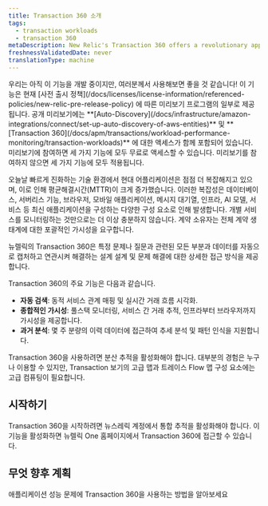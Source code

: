 ```yaml
---
title: Transaction 360 소개
tags:
  - transaction workloads
  - transaction 360
metaDescription: New Relic's Transaction 360 offers a revolutionary approach to application monitoring and troubleshooting by automatically capturing and correlating all entities and data related to a specific problem or question.
freshnessValidatedDate: never
translationType: machine
---
```


<Callout title="시사">
  우리는 아직 이 기능을 개발 중이지만, 여러분께서 사용해보면 좋을 것 같습니다! 이 기능은 현재 [사전 출시 정책](/docs/licenses/license-information/referenced-policies/new-relic-pre-release-policy) 에 따른 미리보기 프로그램의 일부로 제공됩니다. 공개 미리보기에는 <DNT>**[Auto-Discovery](/docs/infrastructure/amazon-integrations/connect/set-up-auto-discovery-of-aws-entities)**</DNT> 및 <DNT>**[Transaction 360](/docs/apm/transactions/workload-performance-monitoring/transaction-workloads)**</DNT> 에 대한 액세스가 함께 포함되어 있습니다. 미리보기에 참여하면 세 가지 기능에 모두 무료로 액세스할 수 있습니다. 미리보기를 참여하지 않으면 세 가지 기능에 모두 적용됩니다.
</Callout>

오늘날 빠르게 진화하는 기술 환경에서 현대 어플리케이션은 점점 더 복잡해지고 있으며, 이로 인해 평균해결시간(MTTR)이 크게 증가했습니다. 이러한 복잡성은 데이터베이스, 서버리스 기능, 브라우저, 모바일 애플리케이션, 메시지 대기열, 인프라, AI 모델, 서비스 등 최신 애플리케이션을 구성하는 다양한 구성 요소로 인해 발생합니다. 개별 서비스를 모니터링하는 것만으로는 더 이상 충분하지 않습니다. 계약 소유자는 전체 계약 생태계에 대한 포괄적인 가시성을 요구합니다.

뉴렐릭의 Transaction 360은 특정 문제나 질문과 관련된 모든 부분과 데이터를 자동으로 캡처하고 연관시켜 해결하는 설계 설계 및 문제 해결에 대한 상세한 접근 방식을 제공합니다.

Transaction 360의 주요 기능은 다음과 같습니다.

* **자동 검색**: 동적 서비스 관계 매핑 및 실시간 거래 흐름 시각화.
* **종합적인 가시성**: 풀스택 모니터링, 서비스 간 거래 추적, 인프라부터 브라우저까지 가시성을 제공합니다.
* **과거 분석**: 몇 주 분량의 이력 데이터에 접근하여 추세 분석 및 패턴 인식을 지원합니다.

<Callout variant="important">
  Transaction 360을 사용하려면 분산 추적을 활성화해야 합니다. 대부분의 경험은 누구나 이용할 수 있지만, Transaction 보기의 고급 맵과 트레이스 Flow 맵 구성 요소에는 고급 컴퓨팅이 필요합니다.
</Callout>

## 시작하기

Transaction 360을 시작하려면 뉴스레릭 계정에서 통합 추적을 활성화해야 합니다. 이 기능을 활성화하면 뉴렐릭 One 홈페이지에서 Transaction 360에 접근할 수 있습니다.

## 무엇 향후 계획

<DocTiles>
  <DocTile title="Transaction 360 UI" path="/docs/apm/transactions/workload-performance-monitoring/transaction-workloads">애플리케이션 성능 문제에 Transaction 360을 사용하는 방법을 알아보세요</DocTile>
</DocTiles>